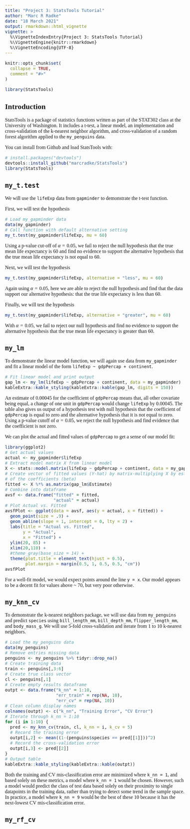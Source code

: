 ```yaml
---
title: "Project 3: StatsTools Tutorial"
author: "Marc R Radke"
date: "18 March 2021"
output: rmarkdown::html_vignette
vignette: >
  %\VignetteIndexEntry{Project 3: StatsTools Tutorial}
  %\VignetteEngine{knitr::rmarkdown}
  %\VignetteEncoding{UTF-8}
---
```


<!--- Begin styling code. --->

```{=html}
<style type="text/css">
/* Whole document: */
body{
  font-family: Cambria, Georgia, Palatino, serif;
  font-size: 12pt;
}
h1.title {
  font-size: 38px;
  text-align: center;
}
h4.author {
  font-size: 18px;
  text-align: center;
}
h4.date {
  font-size: 18px;
  text-align: center;
}
</style>
```
<!--- End styling code. --->

```r
knitr::opts_chunk$set(
  collapse = TRUE,
  comment = "#>"
)
```

```r
library(StatsTools)
```

## Introduction

StatsTools is a package of statistics functions written as part of the STAT302 class at the University of Washington. It includes a t-test, a linear model, an implementation and cross-validation of the k-nearest neighbor algorithm, and cross-validation of a random forest algorithm applied to the `my_penguins` data.

You can install from Github and load StatsTools with:

```r
# install.packages("devtools")
devtools::install_github("marcradke/StatsTools")
library(StatsTools)
```

## `my_t.test`

We will use the `lifeExp` data from `gapminder` to demonstrate the t-test function.

First, we will test the hypothesis 
  \begin{align}
  H_0: \mu &= 60,\\
  H_a: \mu &\neq 60.
  \end{align}

```r
# Load my_gapminder data
data(my_gapminder)
# Call function with default alternative setting
my_t.test(my_gapminder$lifeExp, mu = 60)
```

Using a p-value cut-off of $\alpha = 0.05$, we fail to reject the null hypothesis that the true mean life expectancy is 60 and find no evidence to support the alternative hypothesis that the true mean life expectancy is not equal to 60.

Next, we will test the hypothesis 
  \begin{align}
  H_0: \mu &= 60,\\
  H_a: \mu &< 60.
  \end{align}

```r
my_t.test(my_gapminder$lifeExp, alternative = "less", mu = 60)
```

Again using $\alpha = 0.05$, here we are able to reject the null hypothesis and find that the data support our alternative hypothesis: that the true life expectancy is less than 60.

Finally, we will test the hypothesis 
  \begin{align}
  H_0: \mu &= 60,\\
  H_a: \mu &> 60.
  \end{align}

```r
my_t.test(my_gapminder$lifeExp, alternative = "greater", mu = 60)
```

With $\alpha = 0.05$, we fail to reject our null hypothesis and find no evidence to support the alternative hypothesis that the true mean life expectancy is greater than 60.

## `my_lm`

To demonstrate the linear model function, we will again use data from `my_gapminder` and fit a linear model of the form `lifeExp ~ gdpPercap + continent`.

```r
# Fit linear model and print output
gap_lm <- my_lm(lifeExp ~ gdpPercap + continent, data = my_gapminder)
kableExtra::kable_styling(kableExtra::kable(gap_lm, digits = 150))
```

An estimate of 0.00045 for the coefficient of `gdpPercap` means that, all other covariate being equal, a change of one unit in `gdpPercap` would change `lifeExp` by 0.00045. The table also gives us output of a hypothesis test with null hypothesis that the coefficient of `gdpPercap` is equal to zero and the alternative hypothesis that it is not equal to zero. Using a p-value cutoff of $\alpha = 0.05$, we reject the null hypothesis and find evidence that the coefficient is not zero.

We can plot the actual and fitted values of `gdpPercap` to get a sense of our model fit:

```r
library(ggplot2)
# Get actual values
actual <- my_gapminder$lifeExp
# Extract model matrix X from linear model
X <- stats::model.matrix(lifeExp ~ gdpPercap + continent, data = my_gapminder)
# Create vector of fitted values (Y-hat) by matrix-multiplying X by estimates
# of the coefficients (beta)
fitted <- X %*% as.matrix(gap_lm$Estimate)
# Combine into dataframe
avsf <- data.frame("fitted" = fitted,
                   "actual" = actual)
# Plot Actual vs. Fitted
avsfPlot <- ggplot(data = avsf, aes(y = actual, x = fitted)) +
  geom_point(size = .9) +
  geom_abline(slope = 1, intercept = 0, lty = 2) + 
  labs(title = "Actual vs. Fitted",
       y = "Actual",
       x = "Fitted") +
  ylim(20, 85) +
  xlim(20,110) +
  #theme_gray(base_size = 14) +
  theme(plot.title = element_text(hjust = 0.5), 
        plot.margin = margin(0.5, 1, 0.5, 0.5, "cm"))
avsfPlot

```

For a well-fit model, we would expect points around the line `y = x`. Our model appears to be a decent fit for values above ~ 70, but very poor otherwise.

## `my_knn_cv`

To demonstrate the k-nearest neighbors package, we will use data from `my_penguins` and predict `species` using `bill_length_mm`, `bill_depth_mm`, `flipper_length_mm`, and `body_mass_g`. We will use 5-fold cross-validation and iterate from 1 to 10 k-nearest neighbors.

```r
# Load the my_penguins data
data(my_penguins)
# Remove entries missing data
penguins <- my_penguins %>% tidyr::drop_na()
# Create training data
train <- penguins[,3:6]
# Create true class vector
cl <- penguins[,1]
# Create empty results dataframe
outpt <- data.frame("k_nn" = 1:10,
                    "err_train" = rep(NA, 10),
                    "err_cv" = rep(NA, 10))
# Clean column display names
colnames(outpt) <- c("k_nn", "Training Error", "CV Error")
# Iterate through k_nn = 1:10
for (i in 1:10) {
  pred <- my_knn_cv(train, cl, k_nn = i, k_cv = 5)
  # Record the training error
  outpt[i,2] <- mean((1-(penguins$species == pred[[1]]))^2)
  # Record the cross-validation error
  outpt[i,3] <- pred[[2]]
}
# Output table
kableExtra::kable_styling(kableExtra::kable(outpt))
```

Both the training and CV mis-classification error are minimized where `k_nn = 1`, and based solely on these metrics, a model where `k_nn = 1` would be chosen. However, such a model would predict the class of test data based solely on their proximity to single datapoints in the training data, rather than trying to detect some trend in the sample space. In practice, a model where `k_nn = 9` would be the best of these 10 because it has the next-lowest CV mis-classification error.

## `my_rf_cv`
